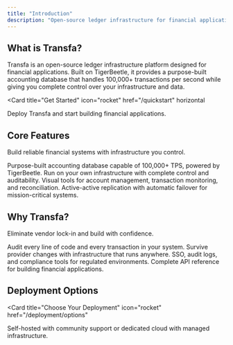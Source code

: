 ```yaml
---
title: "Introduction"
description: "Open-source ledger infrastructure for financial applications"
---
```


## What is Transfa?

Transfa is an open-source ledger infrastructure platform designed for financial applications. Built on TigerBeetle, it provides a purpose-built accounting database that handles 100,000+ transactions per second while giving you complete control over your infrastructure and data.

<Card
  title="Get Started"
  icon="rocket"
  href="/quickstart"
  horizontal
>
  Deploy Transfa and start building financial applications.
</Card>

## Core Features

Build reliable financial systems with infrastructure you control.

<Columns cols={2}>
  <Card
    title="High-Performance Ledger"
    icon="gauge-high"
  >
    Purpose-built accounting database capable of 100,000+ TPS, powered by TigerBeetle.
  </Card>
  <Card
    title="Self-Hosted Deployment"
    icon="server"
  >
    Run on your own infrastructure with complete control and auditability.
  </Card>
  <Card
    title="Dashboard & Management"
    icon="chart-line"
  >
    Visual tools for account management, transaction monitoring, and reconciliation.
  </Card>
  <Card
    title="Multi-Region HA"
    icon="globe"
  >
    Active-active replication with automatic failover for mission-critical systems.
  </Card>
</Columns>

## Why Transfa?

Eliminate vendor lock-in and build with confidence.

<Columns cols={2}>
  <Card
    title="Open Source Transparency"
    icon="code-branch"
  >
    Audit every line of code and every transaction in your system.
  </Card>
  <Card
    title="Infrastructure Independence"
    icon="unlock"
  >
    Survive provider changes with infrastructure that runs anywhere.
  </Card>
  <Card
    title="Enterprise Ready"
    icon="building"
  >
    SSO, audit logs, and compliance tools for regulated environments.
  </Card>
  <Card
    title="API Documentation"
    icon="terminal"
    href="/api-reference/introduction"
  >
    Complete API reference for building financial applications.
  </Card>
</Columns>

## Deployment Options

<Card
  title="Choose Your Deployment"
  icon="rocket"
  href="/deployment/options"
>
  Self-hosted with community support or dedicated cloud with managed infrastructure.
</Card>
